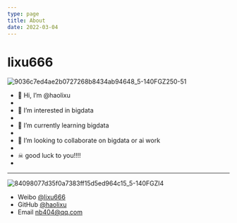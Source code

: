 ```yaml
---
type: page
title: About
date: 2022-03-04
---
```


# lixu666
![9036c7ed4ae2b0727268b8434ab94648_5-140FGZ250-51](https://user-images.githubusercontent.com/26183306/156937100-065948b7-9171-4f3b-b65f-308203f1c678.gif)


- 👋 Hi, I’m @haolixu
- 
- 👀 I’m interested in bigdata
-
- 🌱 I’m currently learning bigdata
-
- 💞️ I’m looking to collaborate on bigdata or ai work
- 
- ☠  good luck to you!!!!
- 
---
![84098077d35f0a7383ff15d5ed964c15_5-140FGZI4](https://user-images.githubusercontent.com/26183306/156937250-7aca59e8-fb07-4a9d-91ad-66a64112045c.gif)

- Weibo [@lixu666](https://weibo.com/lixu666)
- GitHub [@haolixu](https://github.com/haolixu)
- Email nb404@qq.com
